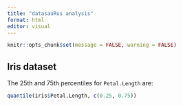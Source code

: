 ```yaml
---
title: "datasauRus analysis"
format: html
editor: visual
---
```


```r
knitr::opts_chunk$set(message = FALSE, warning = FALSE)
```

## Iris dataset

The 25th and 75th percentiles for `Petal.Length` are:

```r
quantile(iris$Petal.Length, c(0.25, 0.75))
```
